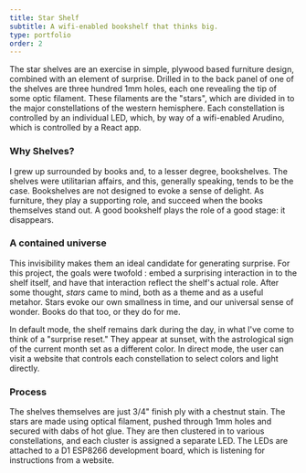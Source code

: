 ```yaml
---
title: Star Shelf
subtitle: A wifi-enabled bookshelf that thinks big.
type: portfolio
order: 2
---
```



The star shelves are an exercise in simple, plywood based furniture design, combined with an element of surprise. Drilled in to the back panel of one of the shelves are three hundred 1mm holes, each one revealing the tip of some optic filament. These filaments are the "stars", which are divided in to the major constellations of the western hemisphere. Each constellation is controlled by an individual LED, which, by way of a wifi-enabled Arudino, which is controlled by a React app.


### Why Shelves?

I grew up surrounded by books and, to a lesser degree, bookshelves. The shelves were utilitarian affairs, and this, generally speaking, tends to be the case. Bookshelves are not designed to evoke a sense of delight. As furniture, they play a supporting role, and succeed when the books themselves stand out. A good bookshelf plays the role of a good stage: it disappears.


### A contained universe

This invisibility makes them an ideal candidate for generating surprise. For this project, the goals were twofold : embed a surprising interaction in to the shelf itself, and have that interaction reflect the shelf's actual role. After some thought, <i>stars</i> came to mind, both as a theme and as a useful metahor.  Stars evoke our own smallness in time, and our universal sense of wonder.  Books do that too, or they do for me. 


In default mode, the shelf remains dark during the day, in what I've come to think of a "surprise reset."  They appear at sunset, with the astrological sign of the current month set as a different color.   In direct mode, the user can visit a website that controls each constellation to select colors and light directly. 

### Process

The shelves themselves are just 3/4" finish ply with a chestnut stain.  The stars are made using optical filament, pushed through 1mm holes and secured with dabs of hot glue. They are then clustered in to various constellations, and each cluster is assigned a separate LED. The LEDs are attached to a D1 ESP8266 development board, which is listening for instructions from a website.
